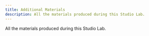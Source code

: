 ```yaml
---
title: Additional Materials
description: All the materials produced during this Studio Lab.
---
```


All the materials produced during this Studio Lab.


<LinkCard
  title="OneDrive Folder"
  description="This is the cloud folder with every final material"
  href="/guides/customization/"
/>

<CardGrid>
  <LinkCard
    title="Concept Poster"
    href="/src/assets/docs/Flocky_solution_poster_compressed.pdf"
  />
  <LinkCard title="VIVA Presentation" href="/guides/components/" />
  <LinkCard title="Figma Presentation" href="/guides/components/" />
  <LinkCard title="Final Product Specs" href="/guides/components/" />
  <LinkCard
    title="Flocky GitHub"
    href="https://github.com/GianlucaZoni/Flocky"
  />
</CardGrid>
